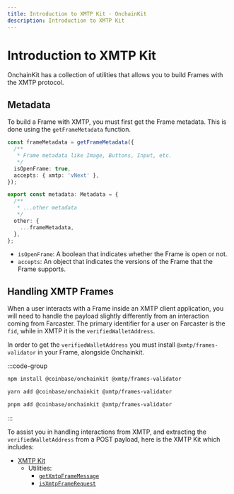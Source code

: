 ```yaml
---
title: Introduction to XMTP Kit · OnchainKit
description: Introduction to XMTP Kit
---
```


# Introduction to XMTP Kit

OnchainKit has a collection of utilities that allows you to build Frames with the XMTP protocol.

## Metadata

To build a Frame with XMTP, you must first get the Frame metadata. This is done using the `getFrameMetadata` function.

```ts
const frameMetadata = getFrameMetadata({
  /**
   * Frame metadata like Image, Buttons, Input, etc.
   */
  isOpenFrame: true,
  accepts: { xmtp: 'vNext' },
});

export const metadata: Metadata = {
  /**
   * ...other metadata
   */
  other: {
    ...frameMetadata,
  },
};
```

- `isOpenFrame`: A boolean that indicates whether the Frame is open or not.
- `accepts`: An object that indicates the versions of the Frame that the Frame supports.

## Handling XMTP Frames

When a user interacts with a Frame inside an XMTP client application, you will need to handle the payload slightly differently from an interaction coming from Farcaster. The primary identifier for a user on Farcaster is the `fid`, while in XMTP it is the `verifiedWalletAddress`.

In order to get the `verifiedWalletAddress` you must install `@xmtp/frames-validator` in your Frame, alongside Onchainkit.

:::code-group

```bash [npm]
npm install @coinbase/onchainkit @xmtp/frames-validator
```

```bash [yarn]
yarn add @coinbase/onchainkit @xmtp/frames-validator
```

```bash [pnpm]
pnpm add @coinbase/onchainkit @xmtp/frames-validator
```

:::

To assist you in handling interactions from XMTP, and extracting the `verifiedWalletAddress` from a POST payload, here is the XMTP Kit which includes:

- [XMTP Kit](/xmtp/introduction)
  - Utilities:
    - [`getXmtpFrameMessage`](/xmtp/get-xmtp-frame-message)
    - [`isXmtpFrameRequest`](/xmtp/is-xmtp-frame-request)
